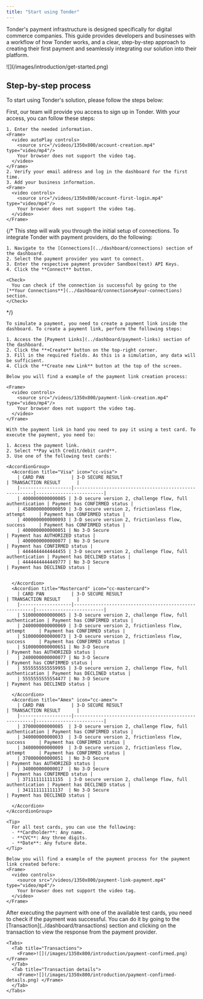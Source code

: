 ```yaml
---
title: "Start using Tonder"
---
```


Tonder's payment infrastructure is designed specifically for digital commerce companies. This guide provides developers and businesses with a workflow of how Tonder works, and a clear, step-by-step approach to creating their first payment and seamlessly integrating our solution into their platform.

<Frame>![](/images/introduction/get-started.png) </Frame>

## Step-by-step process

To start using Tonder's solution, please follow the steps below:

<Steps>
  <Step title="Set up your account">
    First, our team will provide you access to sign up in Tonder. With your access, you can follow these steps:

    1. Enter the needed information.
    <Frame>
      <video autoPlay controls>
        <source src="/videos/1350x800/account-creation.mp4" type="video/mp4"/>
        Your browser does not support the video tag.
      </video>
    </Frame>
    2. Verify your email address and log in the dashboard for the first time.
    3. Add your business information.
    <Frame>
      <video controls>
        <source src="/videos/1350x800/account-first-login.mp4" type="video/mp4"/>
        Your browser does not support the video tag.
      </video>
    </Frame>
  </Step>

  {/* <Step title="Connect to providers">
    This step will walk you through the initial setup of connections.
    To integrate Tonder with payment providers, do the following:

    1. Navigate to the [Connections](../dashboard/connections) section of the dashboard.
    2. Select the payment provider you want to connect.
    3. Enter the respective payment provider Sandbox(test) API Keys.
    4. Click the **Connect** button.

    <Check>
      You can check if the connection is successful by going to the [**Your Connections**](../dashboard/connections#your-connections) section.
    </Check>
  </Step> */}

  <Step title="Create a payment link">

    To simulate a payment, you need to create a payment link inside the dashboard. To create a payment link, perform the following steps:

    1. Access the [Payment Links](../dashboard/payment-links) section of the dashboard.
    2. Click the **+Create** button on the top-right corner.
    3. Fill in the required fields. As this is a simulation, any data will be sufficient.
    4. Click the **Create new Link** button at the top of the screen.

    Below you will find a example of the payment link creation process:

    <Frame>
      <video controls>
        <source src="/videos/1350x800/payment-link-creation.mp4" type="video/mp4"/>
        Your browser does not support the video tag.
      </video>
    </Frame>
  </Step>

  <Step title="Process your first payment">    
    
    With the payment link in hand you need to pay it using a test card. To execute the payment, you need to:

    1. Access the payment link.
    2. Select **Pay with Credit/debit card**.
    3. Use one of the following test cards:

    <AccordionGroup>
      <Accordion title="Visa" icon="cc-visa">
        | CARD PAN          | 3-D SECURE RESULT                                     | TRANSACTION RESULT      |
        |-------------------|-------------------------------------------------------|-------------------------|
        | 4000000000000085 | 3-D secure version 2, challenge flow, full authentication | Payment has CONFIRMED status |
        | 4580000000000059 | 3-D secure version 2, frictionless flow, attempt     | Payment has CONFIRMED status |
        | 4000000000000093 | 3-D secure version 2, frictionless flow, success     | Payment has CONFIRMED status |
        | 4000000000000051 | No 3-D Secure                                         | Payment has AUTHORIZED status |
        | 4000000000000077 | No 3-D Secure                                         | Payment has CONFIRMED status |
        | 4444444444444455 | 3-D secure version 2, challenge flow, full authentication | Payment has DECLINED status |
        | 4444444444449777 | No 3-D Secure                                         | Payment has DECLINED status |


      </Accordion>
      <Accordion title="Mastercard" icon="cc-mastercard">
        | CARD PAN          | 3-D SECURE RESULT                                     | TRANSACTION RESULT      |
        |-------------------|-------------------------------------------------------|-------------------------|
        | 5100000000000065 | 3-D secure version 2, challenge flow, full authentication | Payment has CONFIRMED status |
        | 2400000000000069 | 3-D secure version 2, frictionless flow, attempt     | Payment has CONFIRMED status |
        | 5100000000000073 | 3-D secure version 2, frictionless flow, success     | Payment has CONFIRMED status |
        | 5100000000000651 | No 3-D Secure                                         | Payment has AUTHORIZED status |
        | 2400000000000077 | No 3-D Secure                                         | Payment has CONFIRMED status |
        | 5555555555559955 | 3-D secure version 2, challenge flow, full authentication | Payment has DECLINED status |
        | 5555555555554477 | No 3-D Secure                                         | Payment has DECLINED status |

      </Accordion>
      <Accordion title="Amex" icon="cc-amex">
        | CARD PAN          | 3-D SECURE RESULT                                     | TRANSACTION RESULT      |
        |-------------------|-------------------------------------------------------|-------------------------|
        | 370000000000085  | 3-D secure version 2, challenge flow, full authentication | Payment has CONFIRMED status |
        | 340000000000033  | 3-D secure version 2, frictionless flow, success     | Payment has CONFIRMED status |
        | 340000000000009  | 3-D secure version 2, frictionless flow, attempt     | Payment has CONFIRMED status |
        | 370000000000051  | No 3-D Secure                                         | Payment has AUTHORIZED status |
        | 340000000000017  | No 3-D Secure                                         | Payment has CONFIRMED status |
        | 371111111111155  | 3-D secure version 2, challenge flow, full authentication | Payment has DECLINED status |
        | 341111111111137  | No 3-D Secure                                         | Payment has DECLINED status |

      </Accordion>
    </AccordionGroup>

    <Tip>
      For all test cards, you can use the following:
      - **Cardholder**: Any name.
      - **CVC**: Any three digits.
      - **Date**: Any future date.
    </Tip>

    Below you will find a example of the payment process for the payment link created before:
    <Frame>
      <video controls>
        <source src="/videos/1350x800/payment-link-payment.mp4" type="video/mp4"/>
        Your browser does not support the video tag.
      </video>
    </Frame>
  </Step>

  <Step title="Validate the payment">
    After executing the payment with one of the available test cards, you need to check if the payment was successful. You can do it by going to the [Transaction](../dashboard/transactions) section and clicking on the transaction to view the response from the payment provider.

    <Tabs>
      <Tab title="Transactions">
        <Frame>![](/images/1350x800/introduction/payment-confirmed.png) </Frame>
      </Tab>
      <Tab title="Transaction details">
        <Frame>![](/images/1350x800/introduction/payment-confirmed-details.png) </Frame>
      </Tab>
    </Tabs>
  </Step>
</Steps>
